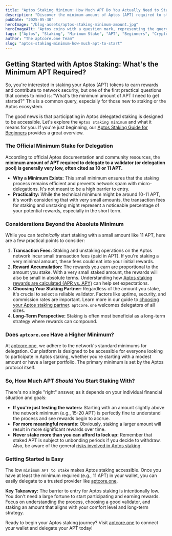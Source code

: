 ```yaml
---
title: "Aptos Staking Minimum: How Much APT Do You Actually Need to Start?"
description: "Discover the minimum amount of Aptos (APT) required to start staking and earning rewards. Learn about official requirements and practical considerations for beginners."
pubDate: "2025-05-30"
heroImage: "/blog-assets/aptos-staking-minimum-amount.jpg" 
heroImageAlt: "Aptos coins with a question mark, representing the query about minimum APT staking amount"
tags: ["Aptos", "Staking", "Minimum Stake", "APT", "Beginners", "Crypto Staking", "aptcore.one"]
author: "The aptcore.one Team"
slug: "aptos-staking-minimum-how-much-apt-to-start"
---
```


## Getting Started with Aptos Staking: What's the Minimum APT Required?

So, you're interested in staking your Aptos (APT) tokens to earn rewards and contribute to network security, but one of the first practical questions that comes to mind is: "What's the minimum amount of APT I need to get started?" This is a common query, especially for those new to staking or the Aptos ecosystem.

The good news is that participating in Aptos delegated staking is designed to be accessible. Let's explore the `Aptos staking minimum` and what it means for you. If you're just beginning, our [Aptos Staking Guide for Beginners](/blog/aptos-staking-guide-beginners) provides a great overview.

### The Official Minimum Stake for Delegation

According to official Aptos documentation and community resources, the **minimum amount of APT required to delegate to a validator (or delegation pool) is generally very low, often cited as 10 or 11 APT.**

* **Why a Minimum Exists:** This small minimum ensures that the staking process remains efficient and prevents network spam with micro-delegations. It's not meant to be a high barrier to entry.
* **Practicality:** While the technical minimum might be around 10-11 APT, it's worth considering that with very small amounts, the transaction fees for staking and unstaking might represent a noticeable percentage of your potential rewards, especially in the short term.

### Considerations Beyond the Absolute Minimum

While you can *technically* start staking with a small amount like 11 APT, here are a few practical points to consider:

1.  **Transaction Fees:** Staking and unstaking operations on the Aptos network incur small transaction fees (paid in APT). If you're staking a very minimal amount, these fees could eat into your initial rewards.
2.  **Reward Accumulation:** The rewards you earn are proportional to the amount you stake. With a very small staked amount, the rewards will also be small in absolute terms. Understanding how [Aptos staking rewards are calculated (APR vs. APY)](/blog/aptos-rewards-apr-apy-explained) can help set expectations.
3.  **Choosing Your Staking Partner:** Regardless of the amount you stake, it's crucial to select a reliable validator. Factors like uptime, security, and commission rates are important. Learn more in our guide to [choosing your Aptos staking partner](/blog/choosing-aptos-staking-partner). `aptcore.one` welcomes delegators of all sizes.
4.  **Long-Term Perspective:** Staking is often most beneficial as a long-term strategy where rewards can compound.

### Does `aptcore.one` Have a Higher Minimum?

At [aptcore.one](https://aptcore.one), we adhere to the network's standard minimums for delegation. Our platform is designed to be accessible for everyone looking to participate in Aptos staking, whether you're starting with a modest amount or have a larger portfolio. The primary minimum is set by the Aptos protocol itself.

### So, How Much APT *Should* You Start Staking With?

There's no single "right" answer, as it depends on your individual financial situation and goals:

* **If you're just testing the waters:** Starting with an amount slightly above the network minimum (e.g., 15-20 APT) is perfectly fine to understand the process and see rewards begin to accrue.
* **For more meaningful rewards:** Obviously, staking a larger amount will result in more significant rewards over time.
* **Never stake more than you can afford to lock up:** Remember that staked APT is subject to unbonding periods if you decide to withdraw. Also, be aware of the general [risks involved in Aptos staking](/blog/risks-of-aptos-staking-how-to-mitigate-them).

### Getting Started is Easy

The low `minimum APT to stake` makes Aptos staking accessible. Once you have at least the minimum required (e.g., 11 APT) in your wallet, you can easily delegate to a trusted provider like [aptcore.one](https://aptcore.one).

**Key Takeaway:**
The barrier to entry for Aptos staking is intentionally low. You don't need a large fortune to start participating and earning rewards. Focus on understanding the process, choosing a good validator, and staking an amount that aligns with your comfort level and long-term strategy.

Ready to begin your Aptos staking journey? Visit [aptcore.one](https://aptcore.one) to connect your wallet and delegate your APT today!
